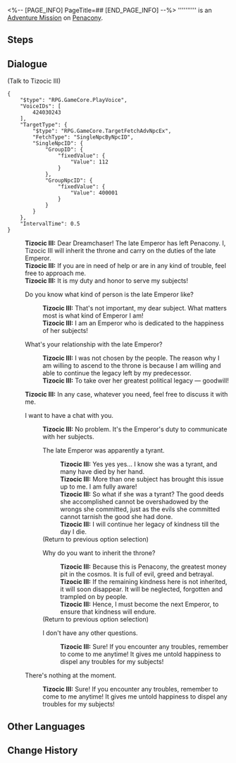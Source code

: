 <%-- [PAGE_INFO]
PageTitle=##
[END_PAGE_INFO] --%>
{{Stub|Dialogue.}}
{{Mission Infobox
|id            = 2030203
|title         = 
|image         = <!--Mission .png-->
|type          = Adventure
|event_name    = 
|chapter       = 
|requirements  = Complete [[Adventure Mission]] ''[[Goodness Is Rare]]'' and wait for the next Daily [[Reset]]
|summary       = <!--official mission summary from Fate's Atlas-->
|characters    = Tizocic III; Trailblazer
|startLocation = [[Penacony]] - [[Golden Hour]]
|world         = Penacony
|area          = Golden Hour
|prev          = Goodness Is Rare
|next          = 
|rewards       = 
}}
'''''''''' is an [[Adventure Mission]] on [[Penacony]].

==Steps==


<!--
==Gameplay Notes==

--><!--
==Trial Character==

-->
==Dialogue==
{{Stub Dialogue}}

;(Talk to Tizocic III)
<pre>{
	"$type": "RPG.GameCore.PlayVoice",
	"VoiceIDs": [
		424030243
	],
	"TargetType": {
		"$type": "RPG.GameCore.TargetFetchAdvNpcEx",
		"FetchType": "SingleNpcByNpcID",
		"SingleNpcID": {
			"GroupID": {
				"fixedValue": {
					"Value": 112
				}
			},
			"GroupNpcID": {
				"fixedValue": {
					"Value": 400001
				}
			}
		}
	},
	"IntervalTime": 0.5
}</pre>
:'''Tizocic III:''' Dear Dreamchaser! The late Emperor has left Penacony. I, Tizocic III will inherit the throne and carry on the duties of the late Emperor.
:'''Tizocic III:''' If you are in need of help or are in any kind of trouble, feel free to approach me.
:'''Tizocic III:''' It is my duty and honor to serve my subjects!
:{{DIcon|Arrow}} Do you know what kind of person is the late Emperor like?
::'''Tizocic III:''' That's not important, my dear subject. What matters most is what kind of Emperor I am!
::'''Tizocic III:''' I am an Emperor who is dedicated to the happiness of her subjects!
:{{DIcon|Arrow}} What's your relationship with the late Emperor?
::'''Tizocic III:''' I was not chosen by the people. The reason why I am willing to ascend to the throne is because I am willing and able to continue the legacy left by my predecessor.
::'''Tizocic III:''' To take over her greatest political legacy &mdash; goodwill!
:'''Tizocic III:''' In any case, whatever you need, feel free to discuss it with me.
:{{DIcon|Arrow}} I want to have a chat with you.
::'''Tizocic III:''' No problem. It's the Emperor's duty to communicate with her subjects.
::{{DIcon|Talk}} The late Emperor was apparently a tyrant.
:::'''Tizocic III:''' Yes yes yes... I know she was a tyrant, and many have died by her hand.
:::'''Tizocic III:''' More than one subject has brought this issue up to me. I am fully aware!
:::'''Tizocic III:''' So what if she was a tyrant? The good deeds she accomplished cannot be overshadowed by the wrongs she committed, just as the evils she committed cannot tarnish the good she had done.
:::'''Tizocic III:''' I will continue her legacy of kindness till the day I die.
::;(Return to previous option selection)
::{{DIcon|Talk}} Why do you want to inherit the throne?
:::'''Tizocic III:''' Because this is Penacony, the greatest money pit in the cosmos. It is full of evil, greed and betrayal.
:::'''Tizocic III:''' If the remaining kindness here is not inherited, it will soon disappear. It will be neglected, forgotten and trampled on by people.
:::'''Tizocic III:''' Hence, I must become the next Emperor, to ensure that kindness will endure.
::;(Return to previous option selection)
::{{DIcon|Exit}} I don't have any other questions.
:::'''Tizocic III:''' Sure! If you encounter any troubles, remember to come to me anytime! It gives me untold happiness to dispel any troubles for my subjects!
:{{DIcon|Arrow}} There's nothing at the moment.
::'''Tizocic III:''' Sure! If you encounter any troubles, remember to come to me anytime! It gives me untold happiness to dispel any troubles for my subjects!
{{Dialogue End}}

==Other Languages==
{{Other Languages
|en   = 
|zhs  = 
|zht  = 
|ja   = 
|ko   = 
|es   = 
|fr   = 
|ru   = 
|th   = 
|vi   = 
|de   = 
|id   = 
|pt   = 
}}

==Change History==
{{Change History|2.0}}
